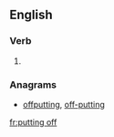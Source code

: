 ==English==

===Verb===
{{head|en|present participle}}

# {{present participle of|put off|lang=en}}

===Anagrams===
* [[offputting#English|offputting]], [[off-putting#English|off-putting]]

[[fr:putting off]]